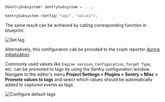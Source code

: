 ```cpp
USentrySubsystem* SentrySubsystem = ...;

SentrySubsystem->SetTag("tag1", "value1");
```

The same result can be achieved by calling corresponding function in blueprint:

![Set tag](unreal_set_tag.png)

Alternatively, this configuration cab be provided to the crash reporter [during initialization](/platforms/unreal/setup-crashreporter/#configure-attributes).

Commonly used values like `Engine version`, `Configuration`, `Target Type`, etc. can be promoted to tags by using the Sentry configuration window. Navigate to the editor's menu **Project Settings > Plugins > Sentry > Misc > Promote values to tags** and select which values should be automatically added to captured events as tags.

![Configure default tags](unreal_tags_setting.png)

